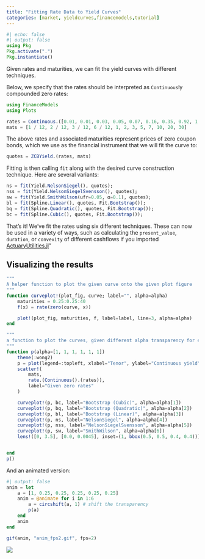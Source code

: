 ```yaml
---
title: "Fitting Rate Data to Yield Curves"
categories: [market, yieldcurves,financemodels,tutorial]
---
```


```julia
#| echo: false
#| output: false
using Pkg
Pkg.activate(".")
Pkg.instantiate()
```

Given rates and maturities, we can fit the yield curves with different techniques.

Below, we specify that the rates should be interpreted as `Continuous`ly compounded zero rates:

```julia
using FinanceModels
using Plots
```

```julia
rates = Continuous.([0.01, 0.01, 0.03, 0.05, 0.07, 0.16, 0.35, 0.92, 1.40, 1.74, 2.31, 2.41] ./ 100)
mats = [1 / 12, 2 / 12, 3 / 12, 6 / 12, 1, 2, 3, 5, 7, 10, 20, 30]
```

The above rates and associated maturities represent prices of zero coupon bonds, which we use as the financial instrument that we will fit the curve to:

```julia
quotes = ZCBYield.(rates, mats)
```

Fitting is then calling `fit` along with the desired curve construction technique. Here are several variants:

```julia
ns = fit(Yield.NelsonSiegel(), quotes);
nss = fit(Yield.NelsonSiegelSvensson(), quotes);
sw = fit(Yield.SmithWilson(ufr=0.05, α=0.1), quotes);
bl = fit(Spline.Linear(), quotes, Fit.Bootstrap());
bq = fit(Spline.Quadratic(), quotes, Fit.Bootstrap());
bc = fit(Spline.Cubic(), quotes, Fit.Bootstrap());
```

That's it! We've fit the rates using six different techniques. These can now be used in a variety of ways, such as calculating the `present_value`, `duration`, or `convexity` of different cashflows if you imported [ActuaryUtilities.jl](https://github.com/JuliaActuary/ActuaryUtilities.jl)"

## Visualizing the results

```julia
"""
A helper function to plot the given curve onto the given plot figure
"""
function curveplot!(plot_fig, curve; label="", alpha=alpha)
    maturities = 0.25:0.25:40
    f(x) = rate(zero(curve, x))

    plot!(plot_fig, maturities, f, label=label, line=3, alpha=alpha)
end

""" 
a function to plot the curves, given different alpha transparency for each of the lines (used when creating animiation)
"""
function p(alpha=[1, 1, 1, 1, 1, 1])
    theme(:wong2)
    p = plot(legend=:topleft, xlabel="Tenor", ylabel="Continuous yield", grid=false)
    scatter!(
        mats,
        rate.(Continuous().(rates)),
        label="Given zero rates"
    )

    curveplot!(p, bc, label="Bootstrap (Cubic)", alpha=alpha[1])
    curveplot!(p, bq, label="Bootstrap (Quadratic)", alpha=alpha[2])
    curveplot!(p, bl, label="Bootstrap (Linear)", alpha=alpha[3])
    curveplot!(p, ns, label="NelsonSiegel", alpha=alpha[4])
    curveplot!(p, nss, label="NelsonSiegelSvensson", alpha=alpha[5])
    curveplot!(p, sw, label="SmithWilson", alpha=alpha[6])
    lens!([0, 3.5], [0.0, 0.0045], inset=(1, bbox(0.5, 0.5, 0.4, 0.4)))


end
p()
```

And an animated version:

```julia
#| output: false
anim = let
    a = [1, 0.25, 0.25, 0.25, 0.25, 0.25]
    anim = @animate for i in 1:6
        a = circshift(a, 1) # shift the transparency
        p(a)
    end
    anim
end

gif(anim, "anim_fps2.gif", fps=2)
```

![](anim_fps2.gif)